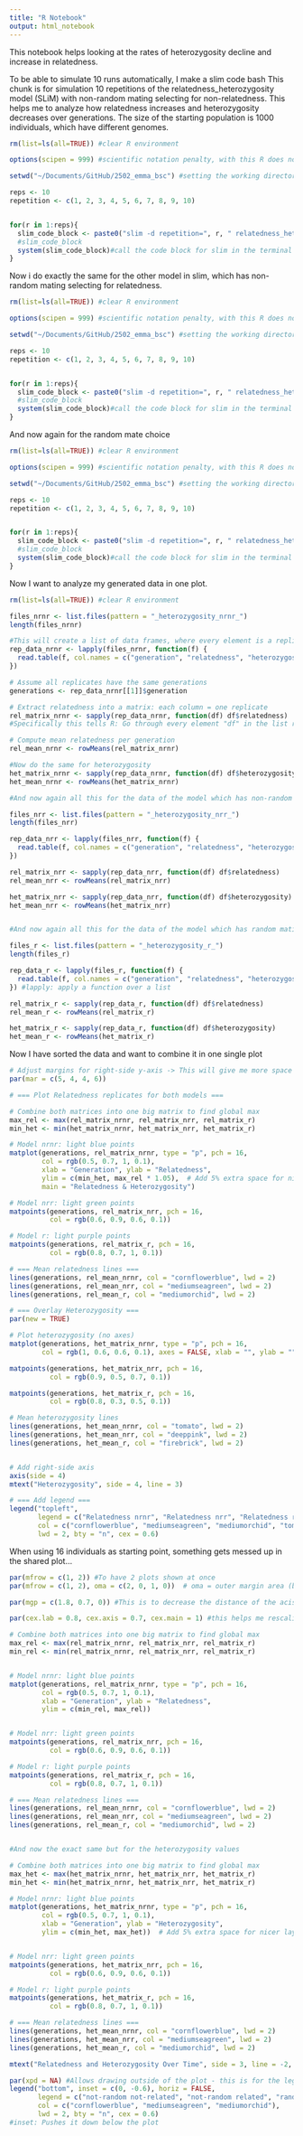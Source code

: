 ```yaml
---
title: "R Notebook"
output: html_notebook
---
```


This notebook helps looking at the rates of heterozygosity decline and increase in relatedness.

To be able to simulate 10 runs automatically, I make a slim code bash
This chunk is for simulation 10 repetitions of the relatedness_heterozygosity model (SLiM) with non-random mating selecting for non-relatedness. 
This helps me to analyze how relatedness increases and heterozygosity decreases over generations. 
The size of the starting population is 1000 individuals, which have different genomes. 
```r

rm(list=ls(all=TRUE)) #clear R environment

options(scipen = 999) #scientific notation penalty, with this R does not use scientific notation for numbers

setwd("~/Documents/GitHub/2502_emma_bsc") #setting the working directory

reps <- 10
repetition <- c(1, 2, 3, 4, 5, 6, 7, 8, 9, 10)


for(r in 1:reps){
  slim_code_block <- paste0("slim -d repetition=", r, " relatedness_heterozygosity_nrnr.slim")
  #slim_code_block 
  system(slim_code_block)#call the code block for slim in the terminal via bash, system invokes the OS command specified by command.
}

```

Now i do exactly the same for the other model in slim, which has non-random mating selecting for relatedness.

```r

rm(list=ls(all=TRUE)) #clear R environment

options(scipen = 999) #scientific notation penalty, with this R does not use scientific notation for numbers

setwd("~/Documents/GitHub/2502_emma_bsc") #setting the working directory

reps <- 10
repetition <- c(1, 2, 3, 4, 5, 6, 7, 8, 9, 10)


for(r in 1:reps){
  slim_code_block <- paste0("slim -d repetition=", r, " relatedness_heterozygosity_nrr.slim")
  #slim_code_block 
  system(slim_code_block)#call the code block for slim in the terminal via bash, system invokes the OS command specified by command.
}

```


And now again for the random mate choice
```r

rm(list=ls(all=TRUE)) #clear R environment

options(scipen = 999) #scientific notation penalty, with this R does not use scientific notation for numbers

setwd("~/Documents/GitHub/2502_emma_bsc") #setting the working directory

reps <- 10
repetition <- c(1, 2, 3, 4, 5, 6, 7, 8, 9, 10)


for(r in 1:reps){
  slim_code_block <- paste0("slim -d repetition=", r, " relatedness_heterozygosity_r.slim")
  #slim_code_block 
  system(slim_code_block)#call the code block for slim in the terminal via bash, system invokes the OS command specified by command.
}

```



Now I want to analyze my generated data in one plot. 

```r

rm(list=ls(all=TRUE)) #clear R environment

files_nrnr <- list.files(pattern = "_heterozygosity_nrnr_")
length(files_nrnr)

#This will create a list of data frames, where every element is a replicate. Each replicate will have the column: Generation, Relatedness and heterozygosity. 
rep_data_nrnr <- lapply(files_nrnr, function(f) {
  read.table(f, col.names = c("generation", "relatedness", "heterozygosity"))
})

# Assume all replicates have the same generations
generations <- rep_data_nrnr[[1]]$generation

# Extract relatedness into a matrix: each column = one replicate
rel_matrix_nrnr <- sapply(rep_data_nrnr, function(df) df$relatedness)
#Specifically this tells R: Go through every element "df" in the list rep_data_nrnr, and extract the relatedness column. 

# Compute mean relatedness per generation
rel_mean_nrnr <- rowMeans(rel_matrix_nrnr)

#Now do the same for heterozygosity
het_matrix_nrnr <- sapply(rep_data_nrnr, function(df) df$heterozygosity)
het_mean_nrnr <- rowMeans(het_matrix_nrnr)

#And now again all this for the data of the model which has non-random mating selecting for non-relatedness (nrr)

files_nrr <- list.files(pattern = "_heterozygosity_nrr_")
length(files_nrr)

rep_data_nrr <- lapply(files_nrr, function(f) {
  read.table(f, col.names = c("generation", "relatedness", "heterozygosity"))
})

rel_matrix_nrr <- sapply(rep_data_nrr, function(df) df$relatedness)
rel_mean_nrr <- rowMeans(rel_matrix_nrr)

het_matrix_nrr <- sapply(rep_data_nrr, function(df) df$heterozygosity)
het_mean_nrr <- rowMeans(het_matrix_nrr)


#And now again all this for the data of the model which has random mating (r)

files_r <- list.files(pattern = "_heterozygosity_r_")
length(files_r)

rep_data_r <- lapply(files_r, function(f) {
  read.table(f, col.names = c("generation", "relatedness", "heterozygosity"))
}) #lapply: apply a function over a list 

rel_matrix_r <- sapply(rep_data_r, function(df) df$relatedness)
rel_mean_r <- rowMeans(rel_matrix_r)

het_matrix_r <- sapply(rep_data_r, function(df) df$heterozygosity)
het_mean_r <- rowMeans(het_matrix_r)

```
Now I have sorted the data and want to combine it in one single plot

```r

# Adjust margins for right-side y-axis -> This will give me more space
par(mar = c(5, 4, 4, 6))

# === Plot Relatedness replicates for both models ===

# Combine both matrices into one big matrix to find global max
max_rel <- max(rel_matrix_nrnr, rel_matrix_nrr, rel_matrix_r)
min_het <- min(het_matrix_nrnr, het_matrix_nrr, het_matrix_r)

# Model nrnr: light blue points
matplot(generations, rel_matrix_nrnr, type = "p", pch = 16,
        col = rgb(0.5, 0.7, 1, 0.1),
        xlab = "Generation", ylab = "Relatedness",
        ylim = c(min_het, max_rel * 1.05),  # Add 5% extra space for nicer layout
        main = "Relatedness & Heterozygosity")

# Model nrr: light green points
matpoints(generations, rel_matrix_nrr, pch = 16,
          col = rgb(0.6, 0.9, 0.6, 0.1))

# Model r: light purple points
matpoints(generations, rel_matrix_r, pch = 16,
          col = rgb(0.8, 0.7, 1, 0.1))

# === Mean relatedness lines ===
lines(generations, rel_mean_nrnr, col = "cornflowerblue", lwd = 2)
lines(generations, rel_mean_nrr, col = "mediumseagreen", lwd = 2)
lines(generations, rel_mean_r, col = "mediumorchid", lwd = 2)

# === Overlay Heterozygosity ===
par(new = TRUE)

# Plot heterozygosity (no axes)
matplot(generations, het_matrix_nrnr, type = "p", pch = 16,
        col = rgb(1, 0.6, 0.6, 0.1), axes = FALSE, xlab = "", ylab = "")

matpoints(generations, het_matrix_nrr, pch = 16,
          col = rgb(0.9, 0.5, 0.7, 0.1))

matpoints(generations, het_matrix_r, pch = 16,
          col = rgb(0.8, 0.3, 0.5, 0.1))

# Mean heterozygosity lines
lines(generations, het_mean_nrnr, col = "tomato", lwd = 2)
lines(generations, het_mean_nrr, col = "deeppink", lwd = 2)
lines(generations, het_mean_r, col = "firebrick", lwd = 2)


# Add right-side axis
axis(side = 4)
mtext("Heterozygosity", side = 4, line = 3)

# === Add legend ===
legend("topleft",
       legend = c("Relatedness nrnr", "Relatedness nrr", "Relatedness r", "Heterozygosity nrnr", "Heterozygosity nrr", "Heterozygosity r"),
       col = c("cornflowerblue", "mediumseagreen", "mediumorchid", "tomato", "deeppink", "firebrick"),
       lwd = 2, bty = "n", cex = 0.6)


```


When using 16 individuals as starting point, something gets messed up in the shared plot...

```r
par(mfrow = c(1, 2)) #To have 2 plots shown at once
par(mfrow = c(1, 2), oma = c(2, 0, 1, 0))  # oma = outer margin area (bottom, left, top, right), leaves space for a title

par(mgp = c(1.8, 0.7, 0)) #This is to decrease the distance of the acis labels to the axis. 

par(cex.lab = 0.8, cex.axis = 0.7, cex.main = 1) #this helps me rescaling the size of the labels

# Combine both matrices into one big matrix to find global max
max_rel <- max(rel_matrix_nrnr, rel_matrix_nrr, rel_matrix_r)
min_rel <- min(rel_matrix_nrnr, rel_matrix_nrr, rel_matrix_r)


# Model nrnr: light blue points
matplot(generations, rel_matrix_nrnr, type = "p", pch = 16,
        col = rgb(0.5, 0.7, 1, 0.1),
        xlab = "Generation", ylab = "Relatedness",
        ylim = c(min_rel, max_rel))  


# Model nrr: light green points
matpoints(generations, rel_matrix_nrr, pch = 16,
          col = rgb(0.6, 0.9, 0.6, 0.1))

# Model r: light purple points
matpoints(generations, rel_matrix_r, pch = 16,
          col = rgb(0.8, 0.7, 1, 0.1))

# === Mean relatedness lines ===
lines(generations, rel_mean_nrnr, col = "cornflowerblue", lwd = 2)
lines(generations, rel_mean_nrr, col = "mediumseagreen", lwd = 2)
lines(generations, rel_mean_r, col = "mediumorchid", lwd = 2)


#And now the exact same but for the heterozygosity values

# Combine both matrices into one big matrix to find global max
max_het <- max(het_matrix_nrnr, het_matrix_nrr, het_matrix_r)
min_het <- min(het_matrix_nrnr, het_matrix_nrr, het_matrix_r)

# Model nrnr: light blue points
matplot(generations, het_matrix_nrnr, type = "p", pch = 16,
        col = rgb(0.5, 0.7, 1, 0.1),
        xlab = "Generation", ylab = "Heterozygosity", 
        ylim = c(min_het, max_het))  # Add 5% extra space for nicer layout


# Model nrr: light green points
matpoints(generations, het_matrix_nrr, pch = 16,
          col = rgb(0.6, 0.9, 0.6, 0.1))

# Model r: light purple points
matpoints(generations, het_matrix_r, pch = 16,
          col = rgb(0.8, 0.7, 1, 0.1))

# === Mean relatedness lines ===
lines(generations, het_mean_nrnr, col = "cornflowerblue", lwd = 2)
lines(generations, het_mean_nrr, col = "mediumseagreen", lwd = 2)
lines(generations, het_mean_r, col = "mediumorchid", lwd = 2)

mtext("Relatedness and Heterozygosity Over Time", side = 3, line = -2, outer = TRUE, cex = 1.2) #creates a shared main

par(xpd = NA) #Allows drawing outside of the plot - this is for the legend
legend("bottom", inset = c(0, -0.6), horiz = FALSE,
       legend = c("not-random not-related", "not-random related", "random"),
       col = c("cornflowerblue", "mediumseagreen", "mediumorchid"),
       lwd = 2, bty = "n", cex = 0.6)
#inset: Pushes it down below the plot

```


